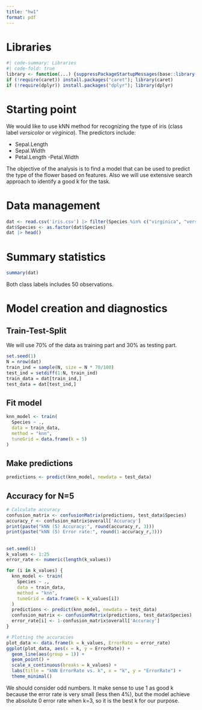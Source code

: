 ```yaml
---
title: "hw1"
format: pdf
---
```


# Libraries

```r
#| code-summary: Libraries
#| code-fold: true
library <- function(...) {suppressPackageStartupMessages(base::library(...))}
if (!require(caret)) install.packages("caret"); library(caret)
if (!require(dplyr)) install.packages("dplyr"); library(dplyr)
```

# Starting point

We would like to use kNN method for recognizing the type of iris (class label *versicolor* or *virginica*). The predictors include:

- Sepal.Length
- Sepal.Width
- Petal.Length
-Petal.Width

The objective of the analysis is to find a model that can be used to predict the type of the flower based on features. Also we will use extensive search approach to identify a good k for the task.

# Data management

```r
dat <- read.csv('iris.csv') |> filter(Species %in% c("virginica", "versicolor"))
dat$Species <- as.factor(dat$Species)
dat |> head()
```

# Summary statistics

```r
summary(dat)
```
 Both class labels includes 50 observations. 
 
# Model creation and diagnostics

## Train-Test-Split

We will use 70% of the data as training part and 30% as testing part.
```r
set.seed(1)
N = nrow(dat)
train_ind = sample(N, size = N * 70/100)
test_ind = setdiff(1:N, train_ind)
train_data = dat[train_ind,]
test_data = dat[test_ind,]
```

## Fit model

```r
knn_model <- train(
  Species ~ .,
  data = train_data,
  method = "knn",
  tuneGrid = data.frame(k = 5)
)
```

## Make predictions

```r
predictions <- predict(knn_model, newdata = test_data)
```

## Accuracy for N=5

```r
# Calculate accuracy
confusion_matrix <- confusionMatrix(predictions, test_data$Species)
accuracy_r <- confusion_matrix$overall['Accuracy']
print(paste("kNN (5) Accuracy:", round(accuracy_r, 3)))
print(paste("kNN (5) Error rate:", round(1-accuracy_r,3)))
```

## 

```r
set.seed(1)
k_values <- 1:25
error_rate <- numeric(length(k_values))

for (i in k_values) {
  knn_model <- train(
    Species ~ .,
    data = train_data,
    method = "knn",
    tuneGrid = data.frame(k = k_values[i])
  )
  predictions <- predict(knn_model, newdata = test_data)
  confusion_matrix <- confusionMatrix(predictions, test_data$Species)
  error_rate[i] <- 1-confusion_matrix$overall['Accuracy']
}

# Plotting the accuracies
plot_data <- data.frame(k = k_values, ErrorRate = error_rate)
ggplot(plot_data, aes(x = k, y = ErrorRate)) +
  geom_line(aes(group = 1)) +
  geom_point() +
  scale_x_continuous(breaks = k_values) +
  labs(title = "kNN ErrorRate vs. k", x = "k", y = "ErrorRate") +
  theme_minimal()
```
We should consider odd numbers. It make sense to use 1 as good k because the error rate is very small (less then 4%), but the model achieve the absolute 0 error rate when k=3, so it is the best k for our purpose.  
